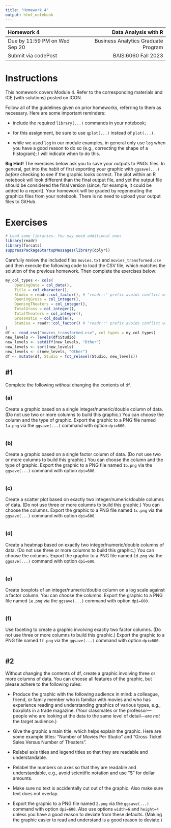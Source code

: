 ---
title: "Homework 4"
output: html_notebook
---

| Homework 4                     |                Data Analysis with R |
| :---                           |                                ---: |
| Due by 11:59 PM on Wed Sep 20  | Business Analytics Graduate Program |
| Submit via codePost            |                 BAIS:6060 Fall 2023 |

# Instructions

This homework covers Module 4. Refer to the corresponding materials and
ICE (with solutions) posted on ICON.

Follow all of the guidelines given on prior homeworks, referring to
them as necessary. Here are some important reminders:

- include the required `library(...)` commands in your notebook;

- for this assignment, be sure to use `qplot(...)` instead of `plot(...)`.

- while we used `log` in our module examples, in general only use `log`
when you have a good reason to do so (e.g., correcting the shape of a
histogram); I will indicate when to do this.

**Big Hint!** The exercises below ask you to save your outputs to PNGs
files. In general, get into the habit of first exporting your graphic
with `ggsave(...)` *before* checking to see if the graphic looks correct.
The plot within an R notebook will look different than the final output
file, and yet the output file should be considered the final version
(since, for example, it could be added to a report). Your homework will
be graded by regenerating the graphics files from your notebook. There
is no need to upload your output files to GitHub.

# Exercises

```{r}
# Load some libraries. You may need additional ones
library(readr)
library(forcats)
suppressPackageStartupMessages(library(dplyr))

```

Carefully review the included files `movies.txt` and
`movies_transformed.csv` and then execute the following code to load the
CSV file, which matches the solution of the previous homework. Then
complete the exercises below:

```{r}
my_col_types <- cols(
    OpeningDate = col_date(),
    Title = col_character(),
    Studio = readr::col_factor(), # "readr::" prefix avoids conflict with scales
    OpeningGross = col_integer(),
    OpeningTheaters = col_integer(),
    TotalGross = col_integer(),
    TotalTheaters = col_integer(),
    GrossRatio = col_double(),
    Stamina = readr::col_factor() # "readr::" prefix avoids conflict with scales
)
df <- read_csv("movies_transformed.csv", col_types = my_col_types)
new_levels <- levels(df$Studio)
new_levels <- setdiff(new_levels, "Other")
new_levels <- sort(new_levels)
new_levels <- c(new_levels, "Other")
df <- mutate(df, Studio = fct_relevel(Studio, new_levels))
```

## #1

Complete the following *without* changing the contents of `df`.

### (a)

Create a graphic based on a single integer/numeric/double column
of data. (Do not use two or more columns to build this graphic.) You
can choose the column and the type of graphic. Export the graphic to
a PNG file named `1a.png` via the `ggsave(...)` command with option
`dpi=600`.

```{r}

```

### (b)

Create a graphic based on a single factor column of data. (Do
not use two or more columns to build this graphic.) You can choose the
column and the type of graphic. Export the graphic to a PNG file named
`1b.png` via the `ggsave(...)` command with option `dpi=600`.

```{r}

```

### (c)

Create a scatter plot based on exactly two
integer/numeric/double columns of data. (Do not use three or more
columns to build this graphic.) You can choose the columns. Export the
graphic to a PNG file named `1c.png` via the `ggsave(...)` command with
option `dpi=600`.

```{r}

```

### (d)

Create a heatmap based on exactly two integer/numeric/double
columns of data. (Do not use three or more columns to build this
graphic.) You can choose the columns. Export the graphic to a PNG file
named `1d.png` via the `ggsave(...)` command with option `dpi=600`.

```{r}

```

### (e)

Create boxplots of an integer/numeric/double column on a log
scale against a factor column. You can choose the columns. Export the
graphic to a PNG file named `1e.png` via the `ggsave(...)` command with
option `dpi=600`.

```{r}

```

### (f)

Use faceting to create a graphic involving exactly two factor
columns. (Do not use three or more columns to build this graphic.)
Export the graphic to a PNG file named `1f.png` via the `ggsave(...)`
command with option `dpi=600`.

```{r}

```

## #2

Without changing the contents of df, create a graphic involving three
or more columns of data. You can choose all features of the graphic, but
please adhere to the following rules:

- Produce the graphic with the following audience in mind: a colleague,
friend, or family member who is familiar with movies and who has
experience reading and understanding graphics of various types, e.g.,
boxplots in a trade magazine. (Your classmates or the professor---people
who are looking at the data to the same level of detail---are *not* the
target audience.)

- Give the graphic a main title, which helps explain the graphic. Here
are some example titles: "Number of Movies Per Studio" and "Gross Ticket
Sales Versus Number of Theaters".

- Relabel axis titles and legend titles so that they are readable and
understandable.

- Relabel the numbers on axes so that they are readable and
understandable, e.g., avoid scientific notation and use "$" for dollar
amounts.

- Make sure no text is accidentally cut out of the graphic. Also make
sure text does not overlap.

- Export the graphic to a PNG file named `2.png` via the `ggsave(...)`
command with option `dpi=600`. Also use options `width=6` and `height=4`
unless you have a good reason to deviate from these defaults. (Making
the graphic easier to read and understand is a good reason to deviate.)

```{r}

```
